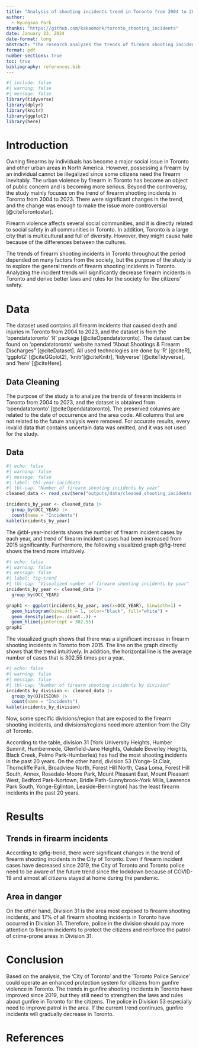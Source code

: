 ```yaml
---
title: "Analysis of shooting incidents trend in Toronto from 2004 to 2023"
author: 
  - Hyungsoo Park
thanks: "https://github.com/kakaomonk/toronto_shooting_incidents"
date: January 23, 2024
date-format: long
abstract: "The research analyzes the trends of firearm shooting incidents by firearm in Toronto from 2004 to 2023, and the used dataset from Opendatatoronto provides all shooting incidents that happened in Toronto throughout the period. In addition, this study also shows the urban violence in Toronto and area in danger. The trend of firearm incident cases increased significantly from 2015. It decreased from 2020, the year the lockdown started, because of COVID-19, but the City of Toronto should consider stricter laws and rules since the decreasing trend might be because of the COVID-19 lockdown."
format: pdf
number-sections: true
toc: true
bibliography: references.bib
---
```


```r
#| include: false
#| warning: false
#| message: false
library(tidyverse)
library(dplyr)
library(knitr)
library(ggplot2)
library(here)
```

# Introduction

Owning firearms by individuals has become a major social issue in Toronto and other urban areas in North America. However, possessing a firearm by an individual cannot be illegalized since some citizens need the firearm inevitably. The urban violence by firearm in Toronto has become an object of public concern and is becoming more serious. Beyond the controversy, the study mainly focuses on the trend of firearm shooting incidents in Toronto from 2004 to 2023. There were significant changes in the trend, and the change was enough to make the issue more controversial [@citeTorontostar].

Firearm violence affects several social communities, and it is directly related to social safety in all communities in Toronto. In addition, Toronto is a large city that is multicultural and full of diversity. However, they might cause hate because of the differences between the cultures.

The trends of firearm shooting incidents in Toronto throughout the period depended on many factors from the society, but the purpose of the study is to explore the general trends of firearm shooting incidents in Toronto. Analyzing the incident trends will significantly decrease firearm incidents in Toronto and derive better laws and rules for the society for the citizens' safety.

# Data {#sec-data}
The dataset used contains all firearm incidents that caused death and injuries in Toronto from 2004 to 2023, and the dataset is from the 'opendatatoronto' 'R' package [@citeOpendatatoronto]. The dataset can be found on 'opendatatoronto' website named "About Shootings & Firearm Discharges" [@citeDataset]. All used technologies are done by 'R' [@citeR], 'ggplot2' [@citeGGplot2], 'knitr'[@citeKnitr], 'tidyverse' [@citeTidyverse], and 'here' [@citeHere].

## Data Cleaning
The purpose of the study is to analyze the trends of firearm incidents in Toronto from 2004 to 2023, and the dataset is obtained from 'opendatatoronto' [@citeOpendatatoronto]. The preserved columns are related to the date of occurrence and the area code. All columns that are not related to the future analysis were removed. For accurate results, every invalid data that contains uncertain data was omitted, and it was not used for the study.

## Data

```r
#| echo: false
#| warning: false
#| message: false
#| label: tbl-year-incidents
#| tbl-cap: "Number of firearm shooting incidents by year"
cleaned_data <- read_csv(here("outputs/data/cleaned_shooting_incidents.csv"))

incidents_by_year <- cleaned_data |>
  group_by(OCC_YEAR) |>
  count(name = "Incidents")
kable(incidents_by_year)
```

The @tbl-year-incidents shows the number of firearm incident cases by each year, and trend of firearm incident cases had been increased from 2015 significantly. Furthermore, the following visualized graph @fig-trend shows the trend more intuitively.
```r
#| echo: false
#| warning: false
#| message: false
#| label: fig-trend
#| tbl-cap: "Visualized number of firearm shooting incidents by year"
incidents_by_year <- cleaned_data |>
  group_by(OCC_YEAR)

graph1 <- ggplot(incidents_by_year, aes(x=OCC_YEAR), binwidth=1) + 
  geom_histogram(binwidth = 1, color="black", fill="white") +
  geom_density(aes(y=..count..)) +
  geom_hline(yintercept = 302.55)
graph1
```


The visualized graph shows that there was a significant increase in firearm shooting incidents in Toronto from 2015. The line on the graph directly shows that the trend intuitively. In addition, the horizontal line is the average number of cases that is $302.55$ times per a year.

```r
#| echo: false
#| warning: false
#| message: false
#| tbl-cap: "Number of firearm shooting incidents by division"
incidents_by_division <- cleaned_data |>
  group_by(DIVISION) |>
  count(name = "Incidents")
kable(incidents_by_division)
```
Now, some specific divisions/region that are exposed to the firearm shooting incidents, and divisions/regions need more attention from the City of Toronto.

\newpage
According to the table, division 31 (York University Heights, Humber Summit, Humbermede, Glenfield-Jane Heights, Oakdale Beverley Heights, Black Creek, Pelmo Park-Humberlea) has had the most shooting incidents in the past 20 years. On the other hand, division 53 (Yonge-St.Clair, Thorncliffe Park, Broadview North, Forest Hill North, Casa Loma, Forest Hill South, Annex, Rosedale-Moore Park, Mount Pleasant East, Mount Pleasant West, Bedford Park-Nortown, Bridle Path-Sunnybrook-York Mills, Lawrence Park South, Yonge-Eglinton, Leaside-Bennington) has the least firearm incidents in the past 20 years.

# Results
## Trends in firearm incidents
According to @fig-trend, there were significant changes in the trend of firearm shooting incidents in the City of Toronto. Even if firearm incident cases have decreased since 2019, the City of Toronto and Toronto police need to be aware of the future trend since the lockdown because of COVID-19 and almost all citizens stayed at home during the pandemic. 

## Area in danger
On the other hand, Division 31 is the area most exposed to firearm shooting incidents, and 17% of all firearm shooting incidents in Toronto have occurred in Division 31. Therefore, police in the division should pay more attention to firearm incidents to protect the citizens and reinforce the patrol of crime-prone areas in Division 31.


# Conclusion
Based on the analysis, the 'City of Toronto' and the 'Toronto Police Service' could operate an enhanced protection system for citizens from gunfire violence in Toronto. The trends in gunfire shooting incidents in Toronto have improved since 2019, but they still need to strengthen the laws and rules about gunfire in Toronto for the citizens. The police in Division 53 especially need to improve patrol in the area. If the current trend continues, gunfire incidents will gradually decrease in Toronto.

\newpage

# References
